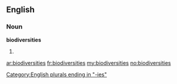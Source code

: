 ==English==

===Noun===
'''biodiversities'''

# {{plural of|[[biodiversity]]}}

[[Category:English plurals ending in "-ies"]]

[[ar:biodiversities]]
[[fr:biodiversities]]
[[my:biodiversities]]
[[no:biodiversities]]